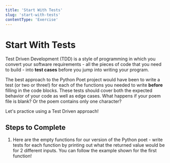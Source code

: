```yaml
---
title: 'Start With Tests'
slug: 'start-with-tests'
contentType: 'Exercise'
---
```


# Start With Tests

Test Driven Development (TDD) is a style of programming in which you convert your software
requirements - all the pieces of code that you need to build - into **test cases** before you jump
into writing your program.

The best approach to the Python Poet project would have been to write a test (or two or three!) for
each of the functions you needed to write **before** filling in the code blocks. These tests should
cover both the expected behavior of your code as well as edge cases. What happens if your poem file
is blank? Or the poem contains only one character?

Let's practice using a Test Driven approach!

## Steps to Complete

1. Here are the empty functions for our version of the Python poet - write tests for each function
   by printing out what the returned value would be for 2 different inputs. You can follow the
   example shown for the first function!

<Exercise contentSrc="@makeschool2/T12-StartWithTests" title="Start With Tests" />
